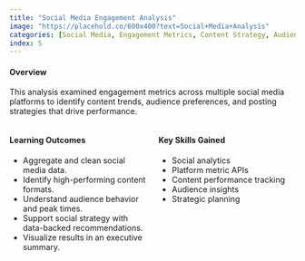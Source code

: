 ```yaml
---
title: "Social Media Engagement Analysis"
image: "https://placehold.co/600x400?text=Social+Media+Analysis"
categories: [Social Media, Engagement Metrics, Content Strategy, Audience Analysis, Analytics]
index: 5
---
```


#### **Overview**  
This analysis examined engagement metrics across multiple social media platforms to identify content trends, audience preferences, and posting strategies that drive performance.

::: {.columns}
::: {.column width="50%"}
#### **Learning Outcomes**  
- Aggregate and clean social media data.  
- Identify high-performing content formats.  
- Understand audience behavior and peak times.  
- Support social strategy with data-backed recommendations.  
- Visualize results in an executive summary.
:::
::: {.column width="50%"}
#### **Key Skills Gained**  
- Social analytics  
- Platform metric APIs  
- Content performance tracking  
- Audience insights  
- Strategic planning
:::
:::